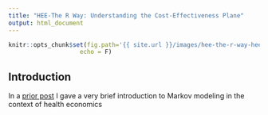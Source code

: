 ```yaml
---
title: "HEE-The R Way: Understanding the Cost-Effectiveness Plane"
output: html_document
---
```

  
  ```r
knitr::opts_chunk$set(fig.path='{{ site.url }}/images/hee-the-r-way-heemod-',
                      echo = F)
```

## Introduction
In a [prior post](add link) I gave a very brief introduction to Markov modeling in the context of health economics
